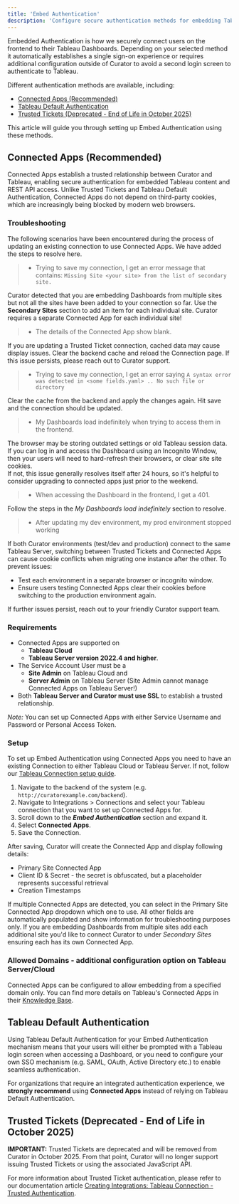 ```yaml
---
title: 'Embed Authentication'
description: 'Configure secure authentication methods for embedding Tableau dashboards in Curator with single sign-on options.'
---
```


Embedded Authentication is how we securely connect users on the frontend to their Tableau Dashboards. Depending
 on your selected method it automatically establishes a single sign-on experience or requires additional configuration
 outside of Curator to avoid a second login screen to authenticate to Tableau.

Different authentication methods are available, including:

- [Connected Apps (Recommended)](#connected-apps-recommended)
- [Tableau Default Authentication](#tableau-default-authentication)
- [Trusted Tickets (Deprecated - End of Life in October 2025)](#trusted-tickets-deprecated---end-of-life-in-october-2025)

This article will guide you through setting up Embed Authentication using these methods.

## Connected Apps (Recommended)

Connected Apps establish a trusted relationship between Curator and Tableau, enabling secure authentication for
 embedded Tableau content and REST API access. Unlike Trusted Tickets and Tableau Default Authentication, Connected
 Apps do not depend on third-party cookies, which are increasingly being blocked by modern web browsers.

### Troubleshooting

The following scenarios have been encountered during the process of updating an existing connection to use Connected
 Apps. We have added the steps to resolve here.

> - Trying to save my connection, I get an error message that contains:
 `Missing Site <your site> from the list of secondary site.`

Curator detected that you are embedding Dashboards from multiple sites but not all the sites have been added to your
 connection so far. Use the **Secondary Sites** section to add an item for each individual site. Curator requires
 a separate Connected App for each individual site!

> - The details of the Connected App show blank.

If you are updating a Trusted Ticket connection, cached data may cause display issues. Clear the backend cache and
 reload the Connection page.  If this issue persists, please reach out to Curator support.

> - Trying to save my connection, I get an error saying
 `A syntax error was detected in <some fields.yaml> .. No such file or directory`

Clear the cache from the backend and apply the changes again. Hit save and the connection should be updated.

> - My Dashboards load indefinitely when trying to access them in the frontend.

The browser may be storing outdated settings or old Tableau session data. If you can log in and access the Dashboard
 using an Incognito Window, then your users will need to hard-refresh their browsers, or clear
 site site cookies.  
If not, this issue generally resolves itself after 24 hours, so it's helpful to consider upgrading to connected apps
 just prior to the weekend.

> - When accessing the Dashboard in the frontend, I get a 401.

Follow the steps in the *My Dashboards load indefinitely* section to resolve.

> - After updating my dev environment, my prod environment stopped working

If both Curator environments (test/dev and production) connect to the same Tableau Server, switching between Trusted
 Tickets and Connected Apps can cause cookie conflicts when migrating one instance after the other. To prevent issues:

- Test each environment in a separate browser or incognito window.
- Ensure users testing Connected Apps clear their cookies before switching to the production environment again.

If further issues persist, reach out to your friendly Curator support team.

### Requirements

- Connected Apps are supported on
  - **Tableau Cloud**
  - **Tableau Server version 2022.4 and higher**.
- The Service Account User must be a
  - **Site Admin** on Tableau Cloud and
  - **Server Admin** on Tableau Server (Site Admin cannot manage Connected Apps on Tableau Server!)
- Both **Tableau Server and Curator must use SSL** to establish a trusted relationship.

*Note:* You can set up Connected Apps with either Service Username and Password or Personal Access Token.

### Setup

To set up Embed Authentication using Connected Apps you need to have an existing Connection to either Tableau Cloud or
 Tableau Server. If not, follow our
 [Tableau Connection setup guide](https://curator.interworks.com/page/kb/creating-integrationstableau-connection/rest-api-integration/1089).

1. Navigate to the backend of the system (e.g. `http://curatorexample.com/backend`).
2. Navigate to Integrations > Connections and select your Tableau connection that you want to set up Connected Apps for.
3. Scroll down to the ***Embed Authentication*** section and expand it.
4. Select **Connected Apps**.
5. Save the Connection.

After saving, Curator will create the Connected App and display following details:

- Primary Site Connected App
- Client ID & Secret - the secret is obfuscated, but a placeholder represents successful retrieval
- Creation Timestamps

If multiple Connected Apps are detected, you can select in the Primary Site Connected App dropdown which one to
 use. All other fields are automatically populated and show information for troubleshooting purposes only.
 If you are embedding Dashboards from multiple sites add each additional site you'd like to
 connect Curator to under *Secondary Sites* ensuring each has its own Connected App.

### Allowed Domains - additional configuration option on Tableau Server/Cloud

Connected Apps can be configured to allow embedding from a specified domain only. You can find more details on
 Tableau's Connected Apps in their
 [Knowledge Base](https://help.tableau.com/current/online/en-us/connected_apps_direct.htm).

## Tableau Default Authentication

Using Tableau Default Authentication for your Embed Authentication mechanism means that your users will either be
 prompted with a Tableau login screen when accessing a Dashboard, or you need to configure your own SSO mechanism
 (e.g. SAML, OAuth, Active Directory etc.) to enable seamless authentication.

For organizations that require an integrated authentication experience, we **strongly recommend** using
 **Connected Apps** instead of relying on Tableau Default Authentication.

## Trusted Tickets (Deprecated - End of Life in October 2025)

**IMPORTANT:** Trusted Tickets are deprecated and will be removed from Curator in October 2025. From that point,
Curator will no longer support issuing Trusted Tickets or using the associated JavaScript API.

For more information about Trusted Ticket authentication, please refer to our documentation article
 [Creating Integrations: Tableau Connection - Trusted Authentication](https://curator.interworks.com/page/kb/creating-integrationstableau-connection/trusted-tickets/1090).
